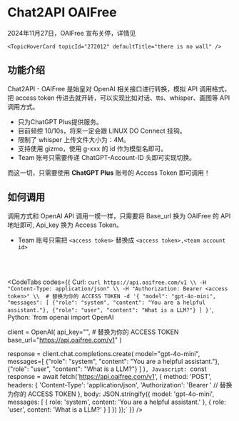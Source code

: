 <br></br>


# Chat2API OAIFree

<Callout type="error">
    2024年11月27日，OAIFree 宣布关停，详情见 
    
    <TopicHoverCard topicId="272012" defaultTitle="there is no wall" />
</Callout>

## 功能介绍

Chat2API - OAIFree 是始皇对 OpenAI 相关接口进行转换，模拟 API 调用格式，把 access token 传进去就开转，可以实现比如对话、tts、whisper、画图等 API 调用方式。

- 只为ChatGPT Plus提供服务。
- 目前频控 10/10s，将来一定会跟 LINUX DO Connect 挂钩。
- 限制了 whisper 上传文件大小为：4M。
- 支持使用 gizmo，使用 g-xxx 的 id 作为模型名即可。
- Team 账号只需要传递 ChatGPT-Account-ID 头即可实现切换。

而这一切，只需要使用 **ChatGPT Plus** 账号的 Access Token 即可调用！

## 如何调用

调用方式和 OpenAI API 调用一模一样，只需要将 Base_url 换为 OAIFree 的 API 地址即可, Api_key 换为 Access Token。
- Team 账号只需把 `<access token>` 替换成 `<access token>,<team account id>`

<br></br>

<CodeTabs
  codes={{
    Curl: `curl https://api.oaifree.com/v1 \\
      -H "Content-Type: application/json" \\
      -H "Authorization: Bearer <access token>" \\  # 替换为你的 ACCESS TOKEN
      -d '{
        "model": "gpt-4o-mini",
        "messages": [
          {"role": "system", "content": "You are a helpful assistant."},
          {"role": "user", "content": "What is a LLM?"}
        ]
      }'`,
    Python: `from openai import OpenAI

client = OpenAI(
    api_key="<access token>",  # 替换为你的 ACCESS TOKEN
    base_url="https://api.oaifree.com/v1"
)

response = client.chat.completions.create(
  model="gpt-4o-mini",
  messages=[
    {"role": "system", "content": "You are a helpful assistant."},
    {"role": "user", "content": "What is a LLM?"}
  ]
)`,
    Javascript: `const response = await fetch('https://api.oaifree.com/v1', {
  method: 'POST',
  headers: {
    'Content-Type': 'application/json',
    'Authorization': 'Bearer <access token>'  // 替换为你的 ACCESS TOKEN
  },
  body: JSON.stringify({
    model: 'gpt-4o-mini',
    messages: [
      { role: 'system', content: 'You are a helpful assistant.' },
      { role: 'user', content: 'What is a LLM?' }
    ]
  })
});`
  }}
/>
